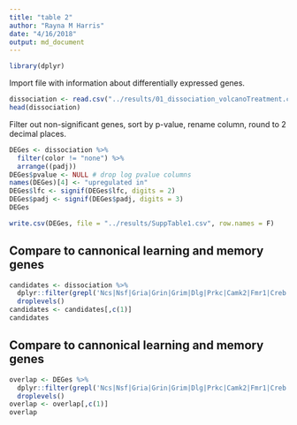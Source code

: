 ```yaml
---
title: "table 2"
author: "Rayna M Harris"
date: "4/16/2018"
output: md_document
---
```


```r
library(dplyr)
```

Import file with information about differentially expressed genes.

```r
dissociation <- read.csv("../results/01_dissociation_volcanoTreatment.csv", header = T, row.names = 1)
head(dissociation)
```

Filter out non-significant genes, sort by p-value, rename column, round to 2 decimal places. 

```r
DEGes <- dissociation %>%
  filter(color != "none") %>%
  arrange((padj))
DEGes$pvalue <- NULL # drop log pvalue columns
names(DEGes)[4] <- "upregulated in"
DEGes$lfc <- signif(DEGes$lfc, digits = 2)
DEGes$padj <- signif(DEGes$padj, digits = 3)
DEGes
```


```r
write.csv(DEGes, file = "../results/SuppTable1.csv", row.names = F)
```

## Compare to cannonical learning and memory genes

```r
candidates <- dissociation %>%
  dplyr::filter(grepl('Ncs|Nsf|Gria|Grin|Grim|Dlg|Prkc|Camk2|Fmr1|Creb', gene)) %>%
  droplevels()
candidates <- candidates[,c(1)]
candidates
```

## Compare to cannonical learning and memory genes

```r
overlap <- DEGes %>%
  dplyr::filter(grepl('Ncs|Nsf|Gria|Grin|Grim|Dlg|Prkc|Camk2|Fmr1|Creb', gene)) %>%
  droplevels()
overlap <- overlap[,c(1)]
overlap
```